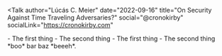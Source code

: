 <Talk
  author="Lúcás C. Meier"
  date="2022-09-16"
  title="On Security Against Time Traveling Adversaries?"
  social="@cronokirby"
  socialLink="https://cronokirby.com"
>
<Section title="First Section">
<TextSlide title="Woah, this is hard">
  - The first thing
  - The second thing
</TextSlide>
<TextSlide title="Woah, this is hard too!">
  - The first thing
  - The second thing
</TextSlide>
</Section>
<Section title="Second Section">
<TextSlide title="Cool!">
 *boo* bar baz *beeeh*.
</TextSlide>
</Section>
</Talk>
